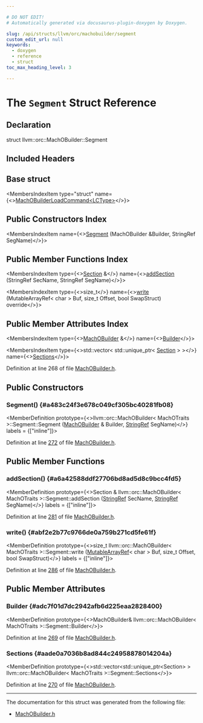 ```yaml
---

# DO NOT EDIT!
# Automatically generated via docusaurus-plugin-doxygen by Doxygen.

slug: /api/structs/llvm/orc/machobuilder/segment
custom_edit_url: null
keywords:
  - doxygen
  - reference
  - struct
toc_max_heading_level: 3

---
```





# The `Segment` Struct Reference

<DoxygenPage pluginConfig={pluginConfig}>



## Declaration

<CodeBlock>struct llvm::orc::MachOBuilder::Segment</CodeBlock>

## Included Headers

<IncludesList>
<IncludesListItem
  filePath="llvm/ExecutionEngine/Orc/MachOBuilder.h"
  permalink="/docs/api/files/include/include/llvm/include/llvm/executionengine/include/llvm/executionengine/orc/machobuilder-h"
  isLocal="true" />
</IncludesList>

## Base struct

<MembersIndex>

<MembersIndexItem
  type="struct"
  name={<><a href="/docs/api/structs/llvm/orc/machobuilderloadcommand">MachOBuilderLoadCommand&lt;LCType&gt;</a></>}>
</MembersIndexItem>

</MembersIndex>

## Public Constructors Index

<MembersIndex>

<MembersIndexItem
  name={<><a href="#a483c24f3e678c049cf305bc40281fb08">Segment</a> (MachOBuilder &amp;Builder, StringRef SegName)</>}>
</MembersIndexItem>

</MembersIndex>

## Public Member Functions Index

<MembersIndex>

<MembersIndexItem
  type={<><a href="/docs/api/structs/llvm/orc/machobuilder/section">Section</a> &amp;</>}
  name={<><a href="#a6a42588ddf27706bd8ad5d8c9bcc4fd5">addSection</a> (StringRef SecName, StringRef SegName)</>}>
</MembersIndexItem>

<MembersIndexItem
  type={<>size&#95;t</>}
  name={<><a href="#abf2e2b77c9766de0a759b271cd5fe61f">write</a> (MutableArrayRef&lt; char &gt; Buf, size&#95;t Offset, bool SwapStruct) override</>}>
</MembersIndexItem>

</MembersIndex>

## Public Member Attributes Index

<MembersIndex>

<MembersIndexItem
  type={<><a href="/docs/api/classes/llvm/orc/machobuilder">MachOBuilder</a> &amp;</>}
  name={<><a href="#adc7f01d7dc2942afb6d225eaa2828400">Builder</a></>}>
</MembersIndexItem>

<MembersIndexItem
  type={<>std::vector&lt; std::unique&#95;ptr&lt; <a href="/docs/api/structs/llvm/orc/machobuilder/section">Section</a> &gt; &gt;</>}
  name={<><a href="#aade0a7036b8ad844c24958878014204a">Sections</a></>}>
</MembersIndexItem>

</MembersIndex>


Definition at line 268 of file <a href="/docs/api/files/include/include/llvm/include/llvm/executionengine/include/llvm/executionengine/orc/machobuilder-h">MachOBuilder.h</a>.

<SectionDefinition>

## Public Constructors

### Segment() {#a483c24f3e678c049cf305bc40281fb08}

<MemberDefinition
  prototype={<>llvm::orc::MachOBuilder&lt; MachOTraits &gt;::Segment::Segment (<a href="/docs/api/classes/llvm/orc/machobuilder">MachOBuilder</a> &amp; Builder, <a href="/docs/api/classes/llvm/stringref">StringRef</a> SegName)</>}
  labels = {["inline"]}>

Definition at line <a href="/docs/api/files/include/include/llvm/include/llvm/executionengine/include/llvm/executionengine/orc/machobuilder-h/#l00272">272</a> of file <a href="/docs/api/files/include/include/llvm/include/llvm/executionengine/include/llvm/executionengine/orc/machobuilder-h">MachOBuilder.h</a>.
</MemberDefinition>

</SectionDefinition>

<SectionDefinition>

## Public Member Functions

### addSection() {#a6a42588ddf27706bd8ad5d8c9bcc4fd5}

<MemberDefinition
  prototype={<>Section &amp; llvm::orc::MachOBuilder&lt; MachOTraits &gt;::Segment::addSection (<a href="/docs/api/classes/llvm/stringref">StringRef</a> SecName, <a href="/docs/api/classes/llvm/stringref">StringRef</a> SegName)</>}
  labels = {["inline"]}>

Definition at line <a href="/docs/api/files/include/include/llvm/include/llvm/executionengine/include/llvm/executionengine/orc/machobuilder-h/#l00281">281</a> of file <a href="/docs/api/files/include/include/llvm/include/llvm/executionengine/include/llvm/executionengine/orc/machobuilder-h">MachOBuilder.h</a>.
</MemberDefinition>

### write() {#abf2e2b77c9766de0a759b271cd5fe61f}

<MemberDefinition
  prototype={<>size&#95;t llvm::orc::MachOBuilder&lt; MachOTraits &gt;::Segment::write (<a href="/docs/api/classes/llvm/mutablearrayref">MutableArrayRef</a>&lt; char &gt; Buf, size&#95;t Offset, bool SwapStruct)</>}
  labels = {["inline"]}>

Definition at line <a href="/docs/api/files/include/include/llvm/include/llvm/executionengine/include/llvm/executionengine/orc/machobuilder-h/#l00286">286</a> of file <a href="/docs/api/files/include/include/llvm/include/llvm/executionengine/include/llvm/executionengine/orc/machobuilder-h">MachOBuilder.h</a>.
</MemberDefinition>

</SectionDefinition>

<SectionDefinition>

## Public Member Attributes

### Builder {#adc7f01d7dc2942afb6d225eaa2828400}

<MemberDefinition
  prototype={<>MachOBuilder&amp; llvm::orc::MachOBuilder&lt; MachOTraits &gt;::Segment::Builder</>}>

Definition at line <a href="/docs/api/files/include/include/llvm/include/llvm/executionengine/include/llvm/executionengine/orc/machobuilder-h/#l00269">269</a> of file <a href="/docs/api/files/include/include/llvm/include/llvm/executionengine/include/llvm/executionengine/orc/machobuilder-h">MachOBuilder.h</a>.
</MemberDefinition>

### Sections {#aade0a7036b8ad844c24958878014204a}

<MemberDefinition
  prototype={<>std::vector&lt;std::unique&#95;ptr&lt;Section&gt; &gt; llvm::orc::MachOBuilder&lt; MachOTraits &gt;::Segment::Sections</>}>

Definition at line <a href="/docs/api/files/include/include/llvm/include/llvm/executionengine/include/llvm/executionengine/orc/machobuilder-h/#l00270">270</a> of file <a href="/docs/api/files/include/include/llvm/include/llvm/executionengine/include/llvm/executionengine/orc/machobuilder-h">MachOBuilder.h</a>.
</MemberDefinition>

</SectionDefinition>

<hr/>

The documentation for this struct was generated from the following file:

<ul>
<li><a href="/docs/api/files/include/include/llvm/include/llvm/executionengine/include/llvm/executionengine/orc/machobuilder-h">MachOBuilder.h</a></li>
</ul>

</DoxygenPage>
